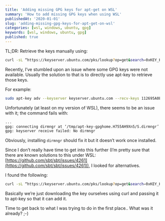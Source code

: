 ```yaml
---
title: 'Adding missing GPG keys for apt-get on WSL'
summary: 'How to add missing GPG keys when using WSL'
publishedAt: '2020-01-01'
slug: 'adding-missing-gpg-keys-for-apt-get-on-wsl'
categories: [wsl, windows, ubuntu, gpg]
keywords: [wsl, windows, ubuntu, gpg]
published: true
---
```


TL;DR: Retrieve the keys manually using:

```bash
curl -sL “https://keyserver.ubuntu.com/pks/lookup?op=get&search=0xKEY_HASH_GOES_HERE" | sudo apt-key add
```

Recently, I’ve stumbled upon an issue where some GPG keys were not available. Usually the solution to that is to directly use apt-key to retrieve those keys.

For example:

```bash
sudo apt-key adv --keyserver keyserver.ubuntu.com --recv-keys 112695A0E562B32A
```

Unfortunately (at least on my version of WSL), there seems to be an issue with it; the command fails with:

```bash
...
gpg: connecting dirmngr at ‘/tmp/apt-key-gpghome.H755AH9Xn5/S.dirmngr’ failed: IPC connect call failed
gpg: keyserver receive failed: No dirmngr
```

Obviously, installing `dirmngr` should fix it but it doesn’t work once installed.

Since I don’t really have time to get into this further (I’m pretty sure that there are known solutions to this under WSL: [https://github.com/sbt/sbt/issues/4261](https://github.com/sbt/sbt/issues/4261)), I looked for alternatives.

I found the following:

```bash
curl -sL “https://keyserver.ubuntu.com/pks/lookup?op=get&search=0xKEY_HASH_GOES_HERE" | sudo apt-key add
```

Basically we’re just downloading the key ourselves using curl and passing it to apt-key so that it can add it.

Time to get back to what I was trying to do in the first place.. What was it already? ;-)

<BlogPostSignature />
